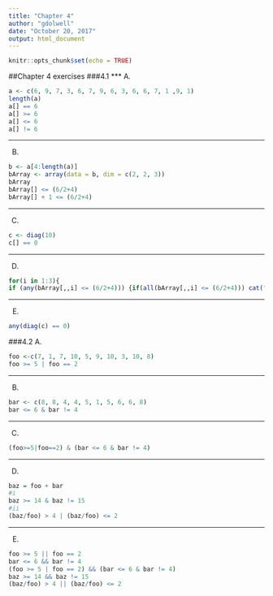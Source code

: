 ```yaml
---
title: "Chapter 4"
author: "gdolwell"
date: "October 20, 2017"
output: html_document
---
```


```r
knitr::opts_chunk$set(echo = TRUE)
```
##Chapter 4 exercises
###4.1
***
A.
```r
a <- c(6, 9, 7, 3, 6, 7, 9, 6, 3, 6, 6, 7, 1 ,9, 1)
length(a)
a[] == 6
a[] >= 6
a[] <= 6
a[] != 6
```
***
B.
```r
b <- a[4:length(a)]
bArray <- array(data = b, dim = c(2, 2, 3))
bArray
bArray[] <= (6/2+4)
bArray[] + 1 <= (6/2+4)
```
***
C.
```r
c <- diag(10)
c[] == 0
```
***
D.
```r
for(i in 1:3){
if (any(bArray[,,i] <= (6/2+4))) {if(all(bArray[,,i] <= (6/2+4))) cat("Matrix ", i)}}
```
***
E.
```r
any(diag(c) == 0)
```
###4.2
A.
```r
foo <-c(7, 1, 7, 10, 5, 9, 10, 3, 10, 8)
foo >= 5 | foo == 2
```
***
B.
```r
bar <- c(8, 8, 4, 4, 5, 1, 5, 6, 6, 8)
bar <= 6 & bar != 4
```
***
C.
```r
(foo>=5|foo==2) & (bar <= 6 & bar != 4)
```
***
D.
```r
baz = foo + bar
#i
baz >= 14 & baz != 15
#ii
(baz/foo) > 4 | (baz/foo) <= 2
```
***
E.
```r
foo >= 5 || foo == 2
bar <= 6 && bar != 4
(foo >= 5 | foo == 2) && (bar <= 6 & bar != 4)
baz >= 14 && baz != 15
(baz/foo) > 4 || (baz/foo) <= 2
```